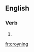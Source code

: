 ==English==

===Verb===
{{head|en|present participle}}

# {{present participle of|croyn|lang=en}}

[[fr:croyning]]